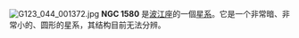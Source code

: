 {{NGCInfoBox|NGCID=NGC 1580|發現者=讓·瑪璉·愛德華·史提芬|發現日期=1877年1月18日|其他編號=MCG -1-12-11 IRAS04258-0517|曆元=J2000.0|赤經=4時28分18.4秒
|赤緯=-5°10'45"|星座=波江座|星體=星系|星等=13.7|表面亮度=13.2|藍等=14.5}}

[[File:G123_044_001372.jpg|left]]
'''NGC 1580''' 是[[波江座|波江座]]的一個[[星系|星系]]。它是一个非常暗、非常小的、圆形的星系，其结构目前无法分辨。

{{NGCReference|1580}}
{{Catalogs|NGC=1580}}